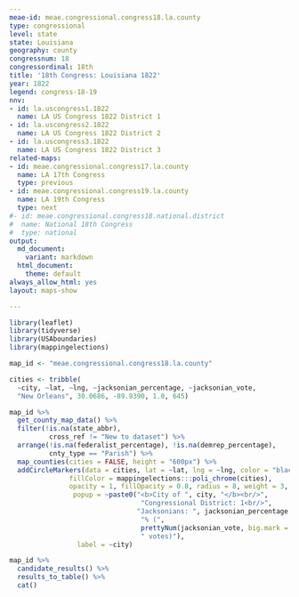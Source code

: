 ```yaml
---
meae-id: meae.congressional.congress18.la.county
type: congressional
level: state
state: Louisiana
geography: county
congressnum: 18
congressordinal: 18th
title: '18th Congress: Louisiana 1822'
year: 1822
legend: congress-18-19
nnv:
- id: la.uscongress1.1822
  name: LA US Congress 1822 District 1
- id: la.uscongress2.1822
  name: LA US Congress 1822 District 2
- id: la.uscongress3.1822
  name: LA US Congress 1822 District 3
related-maps:
- id: meae.congressional.congress17.la.county
  name: LA 17th Congress
  type: previous
- id: meae.congressional.congress19.la.county
  name: LA 19th Congress
  type: next
#- id: meae.congressional.congress18.national.district
#  name: National 18th Congress
#  type: national
output:
  md_document:
    variant: markdown
  html_document:
    theme: default
always_allow_html: yes
layout: maps-show

---
```


```r
library(leaflet)
library(tidyverse)
library(USAboundaries)
library(mappingelections)

map_id <- "meae.congressional.congress18.la.county"

cities <- tribble(
  ~city, ~lat, ~lng, ~jacksonian_percentage, ~jacksonian_vote, 
  "New Orleans", 30.0686, -89.9390, 1.0, 645)
```

<div class="map">

```r
map_id %>%
  get_county_map_data() %>%
  filter(!is.na(state_abbr),
          cross_ref != "New to dataset") %>%
  arrange(!is.na(federalist_percentage), !is.na(demrep_percentage), 
          cnty_type == "Parish") %>% 
  map_counties(cities = FALSE, height = "600px") %>% 
  addCircleMarkers(data = cities, lat = ~lat, lng = ~lng, color = "black",
               fillColor = mappingelections:::poli_chrome(cities),
               opacity = 1, fillOpacity = 0.8, radius = 8, weight = 3,
                popup = ~paste0("<b>City of ", city, "</b><br/>",
                                 "Congressional District: 1<br/>",
                                "Jacksonians: ", jacksonian_percentage * 100,
                                 "% (", 
                                 prettyNum(jacksonian_vote, big.mark = ","),
                                 " votes)"),
                 label = ~city)
```

</div>

<div class="results-table">

```r
map_id %>%
  candidate_results() %>%
  results_to_table() %>%
  cat()
```

</div>
